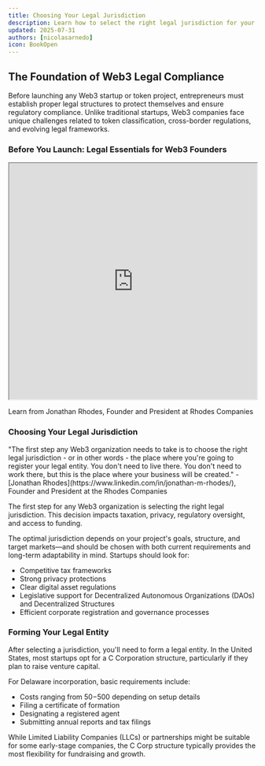 ```yaml
---
title: Choosing Your Legal Jurisdiction
description: Learn how to select the right legal jurisdiction for your Web3 startup
updated: 2025-07-31
authors: [nicolasarnedo]
icon: BookOpen
---
```


## The Foundation of Web3 Legal Compliance
Before launching any Web3 startup or token project, entrepreneurs must establish proper legal structures to protect themselves and ensure regulatory compliance. Unlike traditional startups, Web3 companies face unique challenges related to token classification, cross-border regulations, and evolving legal frameworks.

### Before You Launch: Legal Essentials for Web3 Founders

<div style={{ margin: '2rem 0' }}>
  <iframe 
    src="https://drive.google.com/file/d/1ehfiBlO13_3HehY8gsw1FPbYHIKZwAJ8/preview" 
    width="100%" 
    height="480" 
    allow="autoplay"
    style={{ border: 'none', borderRadius: '8px' }}
  ></iframe>
  <p style={{ textAlign: 'center', marginTop: '1rem', fontSize: '0.95rem', color: '#666' }}>
    Learn from Jonathan Rhodes, Founder and President at Rhodes Companies
  </p>
</div> 

### Choosing Your Legal Jurisdiction

<Callout type="quote">
<div style={{ fontSize: '1.1rem'}}>
<span style={{ fontWeight: 'bold' }}>"The first step any Web3 organization needs to take is to choose the right legal jurisdiction -  or in other words - the place where you're going to register your legal entity. You don't need to live there. You don't need to work there, but this is the place where your business will be created."</span> - [Jonathan Rhodes](https://www.linkedin.com/in/jonathan-m-rhodes/), Founder and President at the Rhodes Companies
</div>
</Callout>

The first step for any Web3 organization is selecting the right legal jurisdiction. This decision impacts taxation, privacy, regulatory oversight, and access to funding.

The optimal jurisdiction depends on your project's goals, structure, and target markets—and should be chosen with both current requirements and long-term adaptability in mind. Startups should look for:

- Competitive tax frameworks
- Strong privacy protections
- Clear digital asset regulations
- Legislative support for Decentralized Autonomous Organizations (DAOs) and Decentralized Structures
- Efficient corporate registration and governance processes

### Forming Your Legal Entity
After selecting a jurisdiction, you'll need to form a legal entity. In the United States, most startups opt for a C Corporation structure, particularly if they plan to raise venture capital.

For Delaware incorporation, basic requirements include:
- Costs ranging from 50$-500$ depending on setup details
- Filing a certificate of formation
- Designating a registered agent
- Submitting annual reports and tax filings

While Limited Liability Companies (LLCs) or partnerships might be suitable for some early-stage companies, the C Corp structure typically provides the most flexibility for fundraising and growth.

